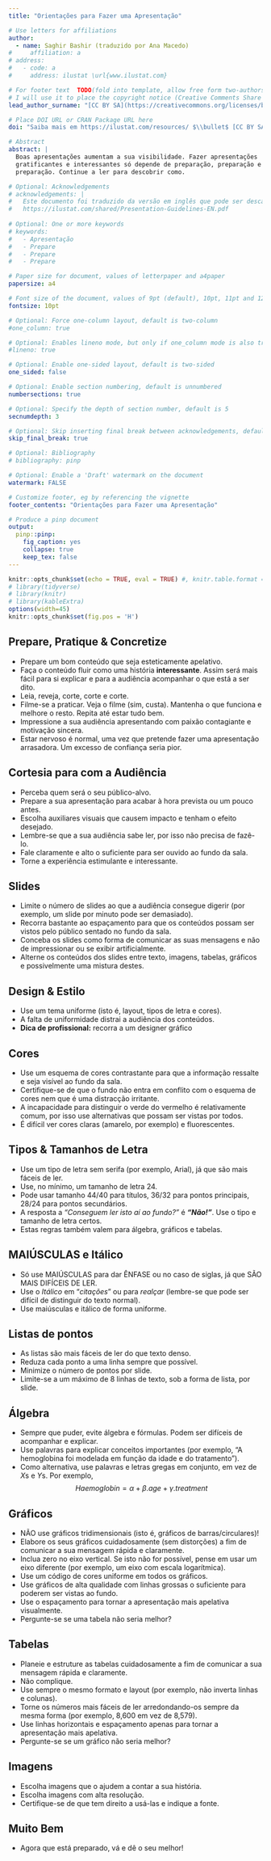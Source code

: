 ```yaml
---
title: "Orientações para Fazer uma Apresentação"

# Use letters for affiliations
author:
  - name: Saghir Bashir (traduzido por Ana Macedo)
#     affiliation: a
# address:
#   - code: a
#     address: ilustat \url{www.ilustat.com}

# For footer text  TODO(fold into template, allow free form two-authors)
# I will use it to place the copyright notice (Creative Comments Share Alike)
lead_author_surname: "[CC BY SA](https://creativecommons.org/licenses/by-sa/4.0/) [ilustat](https://ilustat.com/) $\\bullet$ [info@ilustat.com](mailto:info@ilustat.com)"

# Place DOI URL or CRAN Package URL here
doi: "Saiba mais em https://ilustat.com/resources/ $\\bullet$ [CC BY SA](https://creativecommons.org/licenses/by-sa/4.0/) [ilustat](https://ilustat.com/) $\\bullet$ [info@ilustat.com](mailto:info@ilustat.com)"

# Abstract
abstract: |
  Boas apresentações aumentam a sua visibilidade. Fazer apresentações
  gratificantes e interessantes só depende de preparação, preparação e
  preparação. Continue a ler para descobrir como.

# Optional: Acknowledgements
# acknowledgements: |
#   Este documento foi traduzido da versão em inglês que pode ser descarregada em:
#   https://ilustat.com/shared/Presentation-Guidelines-EN.pdf
  
# Optional: One or more keywords
# keywords:
#   - Apresentação
#   - Prepare
#   - Prepare
#   - Prepare

# Paper size for document, values of letterpaper and a4paper
papersize: a4

# Font size of the document, values of 9pt (default), 10pt, 11pt and 12pt
fontsize: 10pt

# Optional: Force one-column layout, default is two-column
#one_column: true

# Optional: Enables lineno mode, but only if one_column mode is also true
#lineno: true

# Optional: Enable one-sided layout, default is two-sided
one_sided: false

# Optional: Enable section numbering, default is unnumbered
numbersections: true

# Optional: Specify the depth of section number, default is 5
secnumdepth: 3

# Optional: Skip inserting final break between acknowledgements, default is false
skip_final_break: true

# Optional: Bibliography 
# bibliography: pinp

# Optional: Enable a 'Draft' watermark on the document
watermark: FALSE

# Customize footer, eg by referencing the vignette
footer_contents: "Orientações para Fazer uma Apresentação"

# Produce a pinp document
output: 
  pinp::pinp:
    fig_caption: yes
    collapse: true
    keep_tex: false
---
```


```r
knitr::opts_chunk$set(echo = TRUE, eval = TRUE) #, knitr.table.format = 'latex')
# library(tidyverse)
# library(knitr)
# library(kableExtra)
options(width=45)
knitr::opts_chunk$set(fig.pos = 'H')
```

## Prepare, Pratique & Concretize  

- Prepare um bom conteúdo que seja esteticamente apelativo.
- Faça o conteúdo fluir como uma história **interessante**. Assim será mais
  fácil para si explicar e para a audiência acompanhar o que está a ser dito.
- Leia, reveja, corte, corte e corte.
- Filme-se a praticar. Veja o filme (sim, custa). Mantenha o que funciona e 
  melhore o resto. Repita até estar tudo bem.
- Impressione a sua audiência apresentando com paixão contagiante e 
  motivação sincera.
- Estar nervoso é normal, uma vez que pretende fazer uma apresentação 
  arrasadora. Um excesso de confiança seria pior.

## Cortesia para com a Audiência  

- Perceba quem será o seu público-alvo.
- Prepare a sua apresentação para acabar à hora prevista ou um pouco antes.
- Escolha auxiliares visuais que causem impacto e tenham o efeito desejado.
- Lembre-se que a sua audiência sabe ler, por isso não precisa de fazê-lo.
- Fale claramente e alto o suficiente para ser ouvido ao fundo da sala.
- Torne a experiência estimulante e interessante.

## Slides  

- Limite o número de slides ao que a audiência consegue digerir (por
  exemplo, um slide por minuto pode ser demasiado).
- Recorra bastante ao espaçamento para que os conteúdos possam ser vistos 
  pelo público sentado no fundo da sala.
- Conceba os slides como forma de comunicar as suas mensagens e não de 
  impressionar ou se exibir artificialmente.
- Alterne os conteúdos dos slides entre texto, imagens, tabelas, gráficos 
  e possivelmente uma mistura destes.

## Design & Estilo  

- Use um tema uniforme (isto é, layout, tipos de letra e cores).
- A falta de uniformidade distrai a audiência dos conteúdos.
- **Dica de profissional:** recorra a um designer gráfico  

## Cores  

- Use um esquema de cores contrastante para que a informação ressalte e
  seja visível ao fundo da sala.
- Certifique-se de que o fundo não entra em conflito com o esquema de cores 
  nem que é uma distracção irritante.
- A incapacidade para distinguir o verde do vermelho é relativamente comum, 
  por isso use alternativas que possam ser vistas por todos.
- É difícil ver cores claras (amarelo, por exemplo) e fluorescentes.

## Tipos & Tamanhos de Letra  

- Use um tipo de letra sem serifa (por exemplo, Arial), já que são mais
  fáceis de ler.
- Use, no mínimo, um tamanho de letra 24.
- Pode usar tamanho 44/40 para títulos, 36/32 para pontos principais, 28/24 
  para pontos secundários.
- A resposta a *“Conseguem ler isto aí ao fundo?”* é ***“Não!”***. Use o tipo 
  e tamanho de letra certos.
- Estas regras também valem para álgebra, gráficos e tabelas.

## MAIÚSCULAS e Itálico  

- Só use MAIÚSCULAS para dar ÊNFASE ou no caso de siglas, já que SÃO MAIS 
  DIFÍCEIS DE LER.
- Use o *Itálico* em “*citações*” ou para *realçar* (lembre-se que pode ser
  difícil de distinguir do texto normal).
- Use maiúsculas e itálico de forma uniforme.

## Listas de pontos  

- As listas são mais fáceis de ler do que texto denso.
- Reduza cada ponto a uma linha sempre que possível.
- Minimize o número de pontos por slide.
- Limite-se a um máximo de 8 linhas de texto, sob a forma de lista, por slide.

## Álgebra  

- Sempre que puder, evite álgebra e fórmulas. Podem ser difíceis de
  acompanhar e explicar.
- Use palavras para explicar conceitos importantes (por exemplo, “A
  hemoglobina foi modelada em função da idade e do tratamento”).
- Como alternativa, use palavras e letras gregas em conjunto, em vez de
  *X*s e *Y*s. Por exemplo,
$$Haemoglobin = \alpha + \beta.age + \gamma.treatment$$

## Gráficos  

- NÃO use gráficos tridimensionais (isto é, gráficos de barras/circulares)!
- Elabore os seus gráficos cuidadosamente (sem distorções) a fim de comunicar 
  a sua mensagem rápida e claramente.
- Inclua zero no eixo vertical. Se isto não for possível, pense em usar um 
  eixo diferente (por exemplo, um eixo com escala logarítmica).
- Use um código de cores uniforme em todos os gráficos.
- Use gráficos de alta qualidade com linhas grossas o suficiente para poderem 
  ser vistas ao fundo.
- Use o espaçamento para tornar a apresentação mais apelativa visualmente.
- Pergunte-se se uma tabela não seria melhor?

## Tabelas  

- Planeie e estruture as tabelas cuidadosamente a fim de comunicar a sua mensagem 
  rápida e claramente.
- Não complique.
- Use sempre o mesmo formato e layout (por exemplo, não inverta linhas e colunas).
- Torne os números mais fáceis de ler arredondando-os sempre da mesma forma (por 
  exemplo, 8,600 em vez de 8,579).
- Use linhas horizontais e espaçamento apenas para tornar a apresentação mais 
  apelativa.
- Pergunte-se se um gráfico não seria melhor?

## Imagens  

- Escolha imagens que o ajudem a contar a sua história.
- Escolha imagens com alta resolução.
- Certifique-se de que tem direito a usá-las e indique a fonte.

## Muito Bem  

- Agora que está preparado, vá e dê o seu melhor!

$~$
